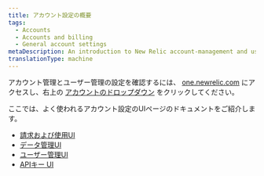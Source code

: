 ```yaml
---
title: アカウント設定の概要
tags:
  - Accounts
  - Accounts and billing
  - General account settings
metaDescription: An introduction to New Relic account-management and user-management settings.
translationType: machine
---
```


アカウント管理とユーザー管理の設定を確認するには、 [one.newrelic.com](https://one.newrelic.com) にアクセスし、右上の [アカウントのドロップダウン](/docs/using-new-relic/welcome-new-relic/get-started/glossary/#account-dropdown) をクリックしてください。

ここでは、よく使われるアカウント設定のUIページのドキュメントをご紹介します。

* [請求および使用UI](/docs/accounts/accounts-billing/new-relic-one-pricing-billing/billing-ui)
* [データ管理UI](/docs/data-apis/manage-data/manage-your-data)
* [ユーザー管理UI](/docs/accounts/original-accounts-billing/original-users-roles/overview-user-models/#docs)
* [APIキー UI](/docs/apis/intro-apis/new-relic-api-keys)